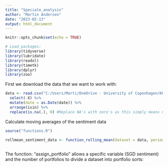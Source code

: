 ```yaml
---
title: "Speciale_analysis"
author: "Martin Andersen"
date: "2023-02-13"
output: html_document
---
```


```r
knitr::opts_chunk$set(echo = TRUE)
```


```r
# Load packages:
library(tidyverse)
library(lubridate)
library(readxl)
library(timetk)
library(dplyr)
library(zoo)
```

First we download the data that we want to work with:
```r
data <- read.csv("C:/Users/Marti/OneDrive - University of Copenhagen/KU/Speciale/Data behandling/all_data_weekly.csv", sep = ",") %>%
  select(-X) %>%
  mutate(date = as.Date(date)) %>% 
  arrange(isin) %>%
  replace(is.na(.), 0) #Replace NA's with zero's as this simply means no signal this week
```

Calculate moving averages of the sentiment data
```r
source("functions.R")

rollmean_sentiment_data <- function_rolling_mean(dataset = data, periods = 2) %>% select(-c(PX_LAST,W_RETURN,MKT_CAP))
  
```



The function: "assign_portfolio" allows a specific variable (SGD sentiment) and the number of portfolios to divide a dataset into portfolio sorts: 
```r

```
